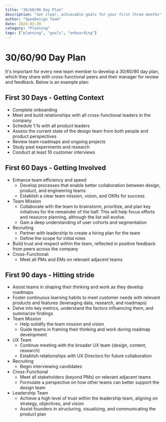 ```yaml
---
title: "30/60/90 Day Plan"
description: "Set clear, achievable goals for your first three months"
author: "OpenDesign Team"
date: 2024-03-20
category: "Planning"
tags: ["planning", "goals", "onboarding"]
---
```


# 30/60/90 Day Plan

<div class="bg-white/60 backdrop-blur-sm rounded-xl px-8 py-6 my-8 shadow-sm ring-1 ring-white/50">
  <p class="text-[17px] leading-7 text-[#1a1f36]">
    It's important for every new team member to develop a 30/60/90 day plan, which they share with cross-functional peers and their manager for review and feedback. Below is an example plan:
  </p>
</div>

## First 30 Days - Getting Context

- Complete onboarding
- Meet and build relationships with all cross-functional leaders in the company
- Schedule 1:1s with all product leaders
- Assess the current state of the design team from both people and product perspectives
- Review team roadmaps and ongoing projects
- Study past experiments and research
- Conduct at least 10 customer interviews

## First 60 Days - Getting Involved

- Enhance team efficiency and speed
  - Develop processes that enable better collaboration between design, product, and engineering teams
  - Establish a clear team mission, vision, and OKRs for success
- Team Mission
  - Collaborate with the team to brainstorm, prioritize, and plan key initiatives for the remainder of the half. This will help focus efforts and resource planning, although the list will evolve.
  - Gain a deep understanding of user cohorts and segmentation
- Recruiting
  - Partner with leadership to create a hiring plan for the team
  - Define the scope for initial roles
- Build trust and respect within the team, reflected in positive feedback from peers across the company
- Cross-Functional:
  - Meet all PMs and EMs on relevant adjacent teams

## First 90 days - Hitting stride

-  Assist teams in shaping their thinking and work as they develop roadmaps
  - Foster continuous learning habits to meet customer needs with relevant products and features (leveraging data, research, and roadmaps)
  - Delve into key metrics, understand the factors influencing them, and summarize findings
- Team Mission
  - Help solidify the team mission and vision
  - Guide teams in framing their thinking and work during roadmap development
- UX Team
  - Continue meeting with the broader UX team (design, content, research)
  - Establish relationships with UX Directors for future collaboration
- Recruiting
  - Begin interviewing candidates
- Cross-Functional
  - Meet all stakeholders (beyond PMs) on relevant adjacent teams
  - Formulate a perspective on how other teams can better support the design team
- Leadership Team
  - Achieve a high level of trust within the leadership team, aligning on strategy, objectives, and vision
  - Assist founders in structuring, visualizing, and communicating the product plan